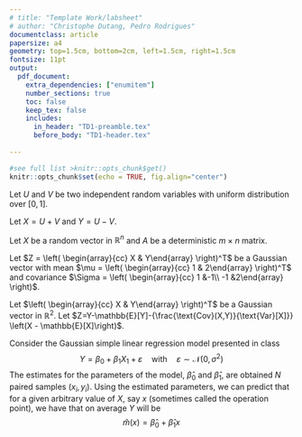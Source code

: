 ```yaml
---
# title: "Template Work/labsheet"
# author: "Christophe Dutang, Pedro Rodrigues"
documentclass: article
papersize: a4
geometry: top=1.5cm, bottom=2cm, left=1.5cm, right=1.5cm
fontsize: 11pt
output: 
  pdf_document:
    extra_dependencies: ["enumitem"]
    number_sections: true
    toc: false
    keep_tex: false
    includes:
      in_header: "TD1-preamble.tex"
      before_body: "TD1-header.tex"
      
---
```


<!-- see help at https://bookdown.org/yihui/rmarkdown-cookbook/latex-output.html -->

```r
#see full list >knitr::opts_chunk$get()
knitr::opts_chunk$set(echo = TRUE, fig.align="center")
```

\section*{$\blacktriangleright$~Exercise 1}

Let $U$ and $V$ be two independent random variables with uniform distribution
over $[0,1]$. 

Let $X = U+V$ and $Y=U-V$. 

\begin{enumerate}
\item[(a)] Compute the expectation and covariance matrix of $Z = \left( 
\begin{array}{cc} X & Y\end{array} \right)^T$. %$Z = (X, Y)^T$.
\item[(b)] Prove that $X$ and $Y$ are uncorrelated but not independent.
\end{enumerate}

<!---------------------------------------------------------------------------->

\section*{$\blacktriangleright$~Exercise 2}

Let $X$ be a random vector in $\mathbb{R}^n$ and $A$ be a deterministic $m 
\times n$ matrix. 

\begin{enumerate}
\item[(a)] Prove that $$K_X = \mathbb{E} \left[ (X - \mathbb{E}[X])~(X - 
\mathbb{E}[X])^T \right] = \mathbb{E}[X X^T] - \mathbb{E}[X]~\mathbb{E}[X]^T~.$$
\item[(b)] Prove that $$K_{AX} = A~K_X~A^T~.$$
\item[(c)] Use the result obtained in (b) to derive again the results of 
Exercise 1.
\end{enumerate}

<!---------------------------------------------------------------------------->

\section*{$\blacktriangleright$~Exercise 3}

Let $Z = \left( \begin{array}{cc} X & Y\end{array} \right)^T$ be a Gaussian
vector with mean $\mu = \left( \begin{array}{cc} 1 & 2\end{array} \right)^T$ 
and covariance $\Sigma = \left( \begin{array}{cc} 1 &-1\\ -1 &2\end{array} 
\right)$.

\begin{enumerate}
\item[(a)] Compute the probability density function of $Z$.
\item[(b)] Using $$f_{Y|X=x}(y) = {\frac{f_{(X,Y)}(x,y)}{f_{X}(x)}}$$ compute
the distribution of $Y$ given $X=x$.
\item[(c)] What is the best prediction of $Y$ given $X=x$?
\end{enumerate}

<!---------------------------------------------------------------------------->

\section*{$\blacktriangleright$~Exercise 4}

Let $\left( \begin{array}{cc} X & Y\end{array} \right)^T$ be a Gaussian vector in
$\mathbb{R}^2$. Let $Z=Y-\mathbb{E}[Y]-{\frac{\text{Cov}(X,Y)}{\text{Var}[X]}} \left(X - \mathbb{E}[X]\right)$.

\begin{enumerate}
\item[(a)] Compute $\mathbb{E}[Z]$ and $\text{Var}[Z]$.
\item[(b)] Prove that $X$ and $Z$ are independent.
\item[(c)] Derive the distribution of $Y$ given $X=x$.
\item[(d)] Use (c) to derive again the result of Exercise 3.
\end{enumerate}

<!---------------------------------------------------------------------------->

\section*{$\blacktriangleright$~Exercise 5}
Consider the Gaussian simple linear regression model presented in class
$$
Y = \beta_0 + \beta_1 X_1 + \varepsilon \quad \text{with} \quad \varepsilon \sim \mathcal{N}(0, \sigma^2)
$$
The estimates for the parameters of the model, $\hat{\beta}_0$ and $\hat{\beta}_1$, are obtained $N$ paired samples $(x_i, y_i)$.
\begin{enumerate}
\item[(a)] Show that the estimated parameters are unbiased.
\item[(b)] Show that $$\text{Var}(\hat{\beta}_1) = \dfrac{\sigma^2}{N}~\dfrac{1}{s_X^2} \quad \text{and} \quad \text{Var}(\hat{\beta_0}) = \dfrac{\sigma^2}{N}\left(1+\dfrac{\bar{X}^2}{s_X^2}\right)$$
where $\bar{X} = \dfrac{1}{N}\displaystyle\sum_{i = 1}^N x_i$ and $s_X^2 = \dfrac{1}{N}\displaystyle\sum_{i = 1}^N (x_i - \bar{X})^2$.
\end{enumerate}
Using the estimated parameters, we can predict that for a given arbitrary value of $X$, say $x$ (sometimes called the operation point), we have that on average $Y$ will be $$\hat{m}(x) = \hat{\beta}_0 + \hat{\beta}_1 x$$ 
\begin{enumerate}
\item[(c)] Show that 
$$\mathbb{E}\Big[\hat{m}(x)\Big] = \beta_0 + \beta_1 x$$
\item[(d)] Show that $$\text{Var}\Big(\hat{m}(x)\Big) = \dfrac{\sigma^2}{N}\left(1 + \dfrac{(x - \bar{X})^2}{s_X^2}\right)$$Describe how the variance changes for different choices of the operation point.
\end{enumerate}
